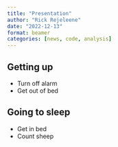 ```yaml
---
title: "Presentation"
author: "Rick Rejeleene"
date: "2022-12-13"
format: beamer
categories: [news, code, analysis]
---
```


## Getting up

- Turn off alarm
- Get out of bed

## Going to sleep

- Get in bed
- Count sheep
